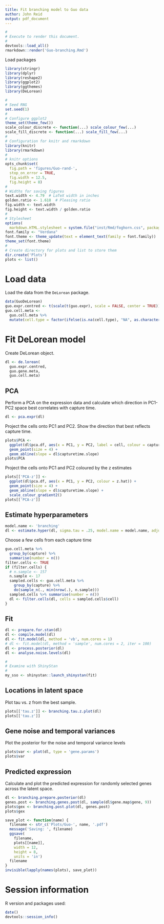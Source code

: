 ```yaml
---
title: Fit branching model to Guo data
author: John Reid
output: pdf_document
---
```


```r
#
# Execute to render this document.
#
devtools::load_all()
rmarkdown::render('Guo-branching.Rmd')
```


Load packages
```r
library(stringr)
library(dplyr)
library(reshape2)
library(ggplot2)
library(ggthemes)
library(DeLorean)
```


```r
#
# Seed RNG
set.seed(1)
#
# Configure ggplot2
theme_set(theme_few())
scale_colour_discrete <- function(...) scale_colour_few(...)
scale_fill_discrete <- function(...) scale_fill_few(...)
#
# Configuration for knitr and rmarkdown
library(knitr)
library(rmarkdown)
#
# knitr options
opts_chunk$set(
  fig.path = 'figures/Guo-rand-',
  stop_on_error = TRUE,
  fig.width = 12.5,
  fig.height = 8)
#
# Widths for saving figures
text.width <- 4.79  # LaTeX width in inches
golden.ratio <- 1.618  # Pleasing ratio
fig.width <- text.width
fig.height <- text.width / golden.ratio
#
# Stylesheet
options(
  markdown.HTML.stylesheet = system.file("inst/Rmd/foghorn.css", package = "DeLorean"))
font.family <- "Verdana"
font.theme <- theme_update(text = element_text(family = font.family))
theme_set(font.theme)
#
# Create directory for plots and list to store them
dir.create('Plots')
plots <- list()
```


# Load data
Load the data from the `DeLorean` package.
```r
data(GuoDeLorean)
guo.expr.centred <- t(scale(t(guo.expr), scale = FALSE, center = TRUE))
guo.cell.meta <-
  guo.cell.meta %>%
  mutate(cell.type = factor(ifelse(is.na(cell.type), "NA", as.character(cell.type))))
```


# Fit DeLorean model
Create DeLorean object.
```r
dl <- de.lorean(
  guo.expr.centred,
  guo.gene.meta,
  guo.cell.meta)
```


## PCA
Perform a PCA on the expression data and calculate which direction in PC1-PC2 space best
correlates with capture time.
```r
dl <- pca.expr(dl)
```

Project the cells onto PC1 and PC2. Show the direction that best reflects capture time.
```r
plots$PCA <-
  ggplot(dl$pca.df, aes(x = PC1, y = PC2, label = cell, colour = capture, shape = cell.type)) +
  geom_point(size = 4) +
  geom_abline(slope = dl$capturetime.slope)
plots$PCA
```

Project the cells onto PC1 and PC2 coloured by the z estimates
```r
plots[['PCA-z']] <-
  ggplot(dl$pca.df, aes(x = PC1, y = PC2, colour = z.hat)) +
  geom_point(size = 4) +
  geom_abline(slope = dl$capturetime.slope) +
  scale_colour_gradient2()
plots[['PCA-z']]
```


## Estimate hyperparameters
```r
model.name <- 'branching'
dl <- estimate.hyper(dl, sigma.tau = .25, model.name = model.name, adjust.cell.sizes = FALSE)
```

Choose a few cells from each capture time
```r
guo.cell.meta %>%
  group_by(capture) %>%
  summarise(number = n())
filter.cells <- TRUE
if (filter.cells) {
  # n.sample <- 157
  n.sample <- 17
  sampled.cells <- guo.cell.meta %>%
    group_by(capture) %>%
    do(sample_n(., min(nrow(.), n.sample)))
  sampled.cells %>% summarise(number = n())
  dl <- filter.cells(dl, cells = sampled.cells$cell)
}
```


## Fit
```r
dl <- prepare.for.stan(dl)
dl <- compile.model(dl)
dl <- fit.model(dl, method = 'vb', num.cores = 1)
# dl <- fit.model(dl, method = 'sample', num.cores = 2, iter = 100)
dl <- process.posterior(dl)
dl <- analyse.noise.levels(dl)
```

```r
#
# Examine with ShinyStan
#
my_sso <- shinystan::launch_shinystan(fit)
```


## Locations in latent space
Plot tau vs. z from the best sample.
```r
plots[['tau.z']] <- branching.tau.z.plot(dl)
plots[['tau.z']]
```


## Gene noise and temporal variances
Plot the posterior for the noise and temporal variance levels
```r
plots$var <- plot(dl, type = 'gene.params')
plots$var
```


## Predicted expression
Calculate and plot the predicted expression for randomly selected genes across the latent space.
```r
dl <- branching.prepare.posterior(dl)
genes.post <- branching.genes.post(dl, sample(dl$gene.map$gene, 9))
plots$gex <- branching.post.plot(dl, genes.post)
plots$gex
```


```r
save_plot <- function(name) {
  filename <- str_c('Plots/Guo-', name, '.pdf')
  message('Saving: ', filename)
  ggsave(
    filename,
    plots[[name]],
    width = 12,
    height = 8,
    units = 'in')
  filename
}
invisible(lapply(names(plots), save_plot))
```


# Session information
R version and packages used:
```r
date()
devtools::session_info()
```
